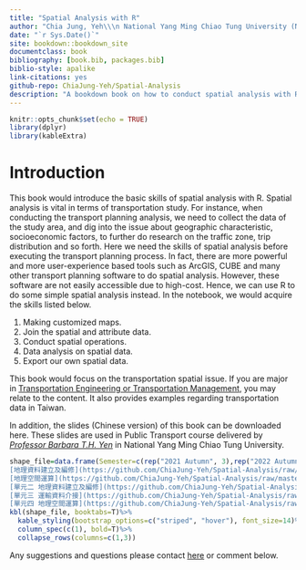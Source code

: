 ```yaml
--- 
title: "Spatial Analysis with R"
author: "Chia Jung, Yeh\\\n National Yang Ming Chiao Tung University (NYCU), Taiwan"
date: "`r Sys.Date()`"
site: bookdown::bookdown_site
documentclass: book
bibliography: [book.bib, packages.bib]
biblio-style: apalike
link-citations: yes
github-repo: ChiaJung-Yeh/Spatial-Analysis
description: "A bookdown book on how to conduct spatial analysis with R."
---
```


<meta name="google-site-verification" content="i4Iib3GevuN2t_jtsNp0YabkQRXcrER03lw4OKVffco" />


```r
knitr::opts_chunk$set(echo = TRUE)
library(dplyr)
library(kableExtra)
```

# **Introduction**

This book would introduce the basic skills of spatial analysis with R. Spatial analysis is vital in terms of transportation study. For instance, when conducting the transport planning analysis, we need to collect the data of the study area, and dig into the issue about geographic characteristic, socioeconomic factors, to further do research on the traffic zone, trip distribution and so forth. Here we need the skills of spatial analysis before executing the transport planning process. In fact, there are more powerful and more user-experience based tools such as ArcGIS, CUBE and many other transport planning software to do spatial analysis. However, these software are not easily accessible due to high-cost. Hence, we can use R to do some simple spatial analysis instead. In the notebook, we would acquire the skills listed below.  

1. Making customized maps.  
2. Join the spatial and attribute data.  
3. Conduct spatial operations.  
4. Data analysis on spatial data.  
5. Export our own spatial data.  

This book would focus on the transportation spatial issue. If you are major in [Transportation Engineering or Transportation Management](https://www.tlm.nctu.edu.tw/en/), you may relate to the content. It also provides examples regarding transportation data in Taiwan.  

In addition, the slides (Chinese version) of this book can be downloaded here. These slides are used in Public Transport course delivered by [_Professor Barbara T.H. Yen_](https://tlm.nycu.edu.tw/en/faculty/%e9%96%bb%e5%a7%bf%e6%85%a7/) in National Yang Ming Chiao Tung University.  


```r
shape_file=data.frame(Semester=c(rep("2021 Autumn", 3),rep("2022 Autumn", 4)), Slides=c(" [地理資訊系統與地圖繪製](https://github.com/ChiaJung-Yeh/Spatial-Analysis/raw/master/ppt/%E5%9C%B0%E7%90%86%E8%B3%87%E8%A8%8A%E7%B3%BB%E7%B5%B1%E8%88%87%E5%9C%B0%E5%9C%96%E7%B9%AA%E8%A3%BD.pptx)","
[地理資料建立及編修](https://github.com/ChiaJung-Yeh/Spatial-Analysis/raw/master/ppt/%E5%9C%B0%E7%90%86%E8%B3%87%E6%96%99%E5%BB%BA%E7%AB%8B%E5%8F%8A%E7%B7%A8%E4%BF%AE.pptx)","
[地理空間運算](https://github.com/ChiaJung-Yeh/Spatial-Analysis/raw/master/ppt/%E5%9C%B0%E7%90%86%E7%A9%BA%E9%96%93%E9%81%8B%E7%AE%97.pptx)","[單元一 地理資訊系統與地圖繪製](https://github.com/ChiaJung-Yeh/Spatial-Analysis/raw/master/ppt/%E5%96%AE%E5%85%83%E4%B8%80%20%E5%9C%B0%E7%90%86%E8%B3%87%E8%A8%8A%E7%B3%BB%E7%B5%B1%E8%88%87%E5%9C%B0%E5%9C%96%E7%B9%AA%E8%A3%BD.pptx)","
[單元二 地理資料建立及編修](https://github.com/ChiaJung-Yeh/Spatial-Analysis/raw/master/ppt/%E5%96%AE%E5%85%83%E4%BA%8C%20%E5%9C%B0%E7%90%86%E8%B3%87%E6%96%99%E5%BB%BA%E7%AB%8B%E5%8F%8A%E7%B7%A8%E4%BF%AE.pptx)","
[單元三 運輸資料介接](https://github.com/ChiaJung-Yeh/Spatial-Analysis/raw/master/ppt/%E5%96%AE%E5%85%83%E4%B8%89%20%E9%81%8B%E8%BC%B8%E8%B3%87%E6%96%99%E4%BB%8B%E6%8E%A5.pptx)","
[單元四 地理空間運算](https://github.com/ChiaJung-Yeh/Spatial-Analysis/raw/master/ppt/%E5%96%AE%E5%85%83%E5%9B%9B%20%E5%9C%B0%E7%90%86%E7%A9%BA%E9%96%93%E9%81%8B%E7%AE%97.pptx)"), Videos=c(rep("-", 3), "[單元一](https://www.youtube.com/watch?v=hvA0o8l49Z8&feature=youtu.be&ab_channel=%E8%91%89%E5%AE%B6%E6%A6%AE)", rep("[單元二~四](https://www.youtube.com/watch?v=iexl9ROd5yQ&feature=youtu.be&ab_channel=%E8%91%89%E5%AE%B6%E6%A6%AE)", 3)))
kbl(shape_file, booktabs=T)%>%
  kable_styling(bootstrap_options=c("striped", "hover"), font_size=14)%>%
  column_spec(c(1), bold=T)%>%
  collapse_rows(columns=c(1,3))
```

Any suggestions and questions please contact <a href="mailto:robert1328.mg10@nycu.edu.tw"><u>here</u></a> or comment below.
<br/>


<script src="https://utteranc.es/client.js"
        repo="ChiaJung-Yeh/Spatial-Analysis"
        issue-term="pathname"
        theme="github-light"
        crossorigin="anonymous"
        async>
</script>

